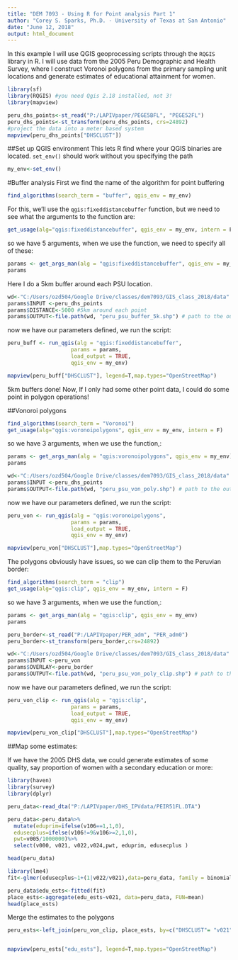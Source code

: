 ```yaml
---
title: "DEM 7093 - Using R for Point analysis Part 1"
author: "Corey S. Sparks, Ph.D. - University of Texas at San Antonio"
date: "June 12, 2018"
output: html_document
---
```


In this example I will use QGIS geoprocessing scripts through the `RQGIS` library in R. I will use data from the 2005 Peru Demographic and Health Survey, where I construct Voronoi polygons from the primary sampling unit locations and generate estimates of educational attainment for women.

```r

library(sf)
library(RQGIS) #you need Qgis 2.18 installed, not 3!
library(mapview)
```

```r
peru_dhs_points<-st_read("P:/LAPIVpaper/PEGE5BFL", "PEGE52FL")
peru_dhs_points<-st_transform(peru_dhs_points, crs=24892)
#project the data into a meter based system
mapview(peru_dhs_points["DHSCLUST"])
```


##Set up QGIS environment
This lets R find where your QGIS binaries are located. `set_env()` should work without you specifying the path
```r
my_env<-set_env()

```

#Buffer analysis
First we find the name of the algorithm for point buffering
```r
find_algorithms(search_term = "buffer", qgis_env = my_env)

```
For this, we'll use the `qgis:fixeddistancebuffer` function, but we need to see what the arguments to the function are:

```r

get_usage(alg="qgis:fixeddistancebuffer", qgis_env = my_env, intern = F)
```
so we have 5 arguments, when we use the function, we need to specify all of these:

```r

params <- get_args_man(alg = "qgis:fixeddistancebuffer", qgis_env = my_env)
params

```

Here I do a 5km buffer around each PSU location.

```r
wd<-"C:/Users/ozd504/Google Drive/classes/dem7093/GIS_class_2018/data"
params$INPUT <-peru_dhs_points
params$DISTANCE<-5000 #5km around each point
params$OUTPUT<-file.path(wd, "peru_psu_buffer_5k.shp") # path to the output shapefile
```

now we have our parameters defined, we run the script:
```r
peru_buff <- run_qgis(alg = "qgis:fixeddistancebuffer",
                    params = params,
                    load_output = TRUE,
                    qgis_env = my_env)

mapview(peru_buff["DHSCLUST"], legend=T,map.types="OpenStreetMap")

```

5km buffers done! Now, If I only had some other point data, I could do some point in polygon operations!

##Vonoroi polygons
```r
find_algorithms(search_term = "Voronoi")
get_usage(alg="qgis:voronoipolygons", qgis_env = my_env, intern = F)
```
so we have 3 arguments, when we use the function,:

```r

params <- get_args_man(alg = "qgis:voronoipolygons", qgis_env = my_env)
params

```


```r
wd<-"C:/Users/ozd504/Google Drive/classes/dem7093/GIS_class_2018/data"
params$INPUT <-peru_dhs_points
params$OUTPUT<-file.path(wd, "peru_psu_von_poly.shp") # path to the output shapefile
```

now we have our parameters defined, we run the script:
```r
peru_von <- run_qgis(alg = "qgis:voronoipolygons",
                    params = params,
                    load_output = TRUE,
                    qgis_env = my_env)

mapview(peru_von["DHSCLUST"],map.types="OpenStreetMap")

```


The polygons obviously have issues, so we can clip them to the Peruvian border:

```r
find_algorithms(search_term = "clip")
get_usage(alg="qgis:clip", qgis_env = my_env, intern = F)
```
so we have 3 arguments, when we use the function,:

```r

params <- get_args_man(alg = "qgis:clip", qgis_env = my_env)
params

```


```r
peru_border<-st_read("P:/LAPIVpaper/PER_adm", "PER_adm0")
peru_border<-st_transform(peru_border,crs=24892)

wd<-"C:/Users/ozd504/Google Drive/classes/dem7093/GIS_class_2018/data"
params$INPUT <-peru_von
params$OVERLAY<-peru_border
params$OUTPUT<-file.path(wd, "peru_psu_von_poly_clip.shp") # path to the output shapefile
```

now we have our parameters defined, we run the script:
```r
peru_von_clip <- run_qgis(alg = "qgis:clip",
                    params = params,
                    load_output = TRUE,
                    qgis_env = my_env)

mapview(peru_von_clip["DHSCLUST"],map.types="OpenStreetMap")

```

##Map some estimates:

If we have the 2005 DHS data, we could generate estimates of some quality, say proportion of women with a secondary education or more:

```r
library(haven)
library(survey)
library(dplyr)

peru_data<-read_dta("P:/LAPIVpaper/DHS_IPVdata/PEIR51FL.DTA")

peru_data<-peru_data%>%
  mutate(eduprim=ifelse(v106==1,1,0),
  edusecplus=ifelse(v106!=9&v106>=2,1,0),
  pwt=v005/1000000)%>%
  select(v000, v021, v022,v024,pwt, eduprim, edusecplus )

head(peru_data)

library(lme4)
fit<-glmer(edusecplus~1+(1|v022/v021),data=peru_data, family = binomial, weights=pwt)

peru_data$edu_ests<-fitted(fit)
place_ests<-aggregate(edu_ests~v021, data=peru_data, FUN=mean)
head(place_ests)
```

Merge the estimates to the polygons
```r
peru_ests<-left_join(peru_von_clip, place_ests, by=c("DHSCLUST"= "v021"))


mapview(peru_ests["edu_ests"], legend=T,map.types="OpenStreetMap")
```